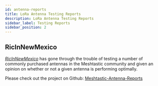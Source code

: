 ```yaml
---
id: antenna-reports
title: LoRa Antenna Testing Reports
description: LoRa Antenna Testing Reports
sidebar_label: Testing Reports
sidebar_position: 2
---
```


## RicInNewMexico

[_RicInNewMexico_](https://github.com/RicInNewMexico) has gone through the trouble of testing a number of commonly purchased antennas in the Meshtastic community and given an opinion on whether or not a given antenna is performing optimally.

Please check out the project on Github: [Meshtastic-Antenna-Reports](https://github.com/RicInNewMexico/Meshtastic-Antenna-Reports)
